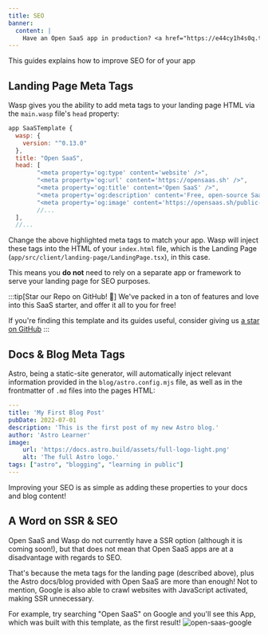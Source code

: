 ```yaml
---
title: SEO
banner:
  content: |
    Have an Open SaaS app in production? <a href="https://e44cy1h4s0q.typeform.com/to/EPJCwsMi">We'll send you some swag! 👕</a>
---
```


This guides explains how to improve SEO for of your app

## Landing Page Meta Tags

Wasp gives you the ability to add meta tags to your landing page HTML via the `main.wasp` file's `head` property:

```js {8-11}
app SaaSTemplate {
  wasp: {
    version: "^0.13.0"
  },
  title: "Open SaaS",
  head: [
        "<meta property='og:type' content='website' />",
        "<meta property='og:url' content='https://opensaas.sh' />",
        "<meta property='og:title' content='Open SaaS' />",
        "<meta property='og:description' content='Free, open-source SaaS boilerplate starter for React & NodeJS.' />",
        "<meta property='og:image' content='https://opensaas.sh/public-banner.webp' />",
        //...
  ],
  //...
```

Change the above highlighted meta tags to match your app. Wasp will inject these tags into the HTML of your `index.html` file, which is the Landing Page (`app/src/client/landing-page/LandingPage.tsx`), in this case.

This means you **do not** need to rely on a separate app or framework to serve your landing page for SEO purposes.

:::tip[Star our Repo on GitHub! 🌟]
We've packed in a ton of features and love into this SaaS starter, and offer it all to you for free!

If you're finding this template and its guides useful, consider giving us [a star on GitHub](https://github.com/wasp-lang/wasp)
:::

## Docs & Blog Meta Tags

Astro, being a static-site generator, will automatically inject relevant information provided in the `blog/astro.config.mjs` file, as well as in the frontmatter of `.md` files into the pages HTML:

```yaml
---
title: 'My First Blog Post'
pubDate: 2022-07-01
description: 'This is the first post of my new Astro blog.'
author: 'Astro Learner'
image:
    url: 'https://docs.astro.build/assets/full-logo-light.png'
    alt: 'The full Astro logo.'
tags: ["astro", "blogging", "learning in public"]
---
```

Improving your SEO is as simple as adding these properties to your docs and blog content!

## A Word on SSR & SEO

Open SaaS and Wasp do not currently have a SSR option (although it is coming soon!), but that does not mean that Open SaaS apps are at a disadvantage with regards to SEO.

That's because the meta tags for the landing page (described above), plus the Astro docs/blog provided with Open SaaS are more than enough! Not to mention, Google is also able to crawl websites with JavaScript activated, making SSR unnecessary. 

For example, try searching "Open SaaS" on Google and you'll see this App, which was built with this template, as the first result! 
<Image src={openSaaSGoogle} alt="open-saas-google" loading="lazy" />
